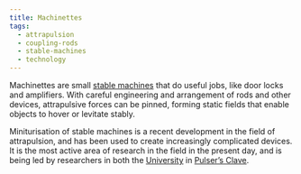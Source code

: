 ```yaml
---
title: Machinettes
tags:
  - attrapulsion
  - coupling-rods
  - stable-machines
  - technology
---
```

Machinettes are small [stable machines](lore:stable-machines) that do useful
jobs, like door locks and amplifiers. With careful engineering and arrangement
of rods and other devices, attrapulsive forces can be pinned, forming static
fields that enable objects to hover or levitate stably.

Miniturisation of stable machines is a recent development in the field of
attrapulsion, and has been used to create increasingly complicated devices.
It is the most active area of research in the field in the present day, and
is being led by researchers in both the 
[University](location:the-university-in-the-middle)
in [Pulser’s Clave](location:pulsers-clave).
